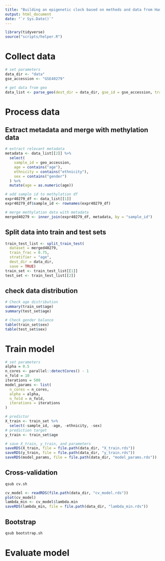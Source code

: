 ```yaml
---
title: "Building an epigenetic clock based on methods and data from Hannum et al"
output: html_document
date: "`r Sys.Date()`"
---
```


```r
library(tidyverse)
source("scripts/helper.R")
```

# Collect data
```r
# set parameters
data_dir <- "data"
gse_accession <- "GSE40279"

# get data from geo
data_list <- parse_geo(dest_dir = data_dir, gse_id = gse_accession, transpose = TRUE, save = TRUE)
```

# Process data
## Extract metadata and merge with methylation data
```r
# extract relevant metadata
metadata <- data_list[[2]] %>%
  select(
    sample_id = geo_accession,
    age = contains("age"),
    ethnicity = contains("ethnicity"),
    sex = contains("gender")
  ) %>%
  mutate(age = as.numeric(age))

# add sample id to methylation df
expr40279_df <- data_list[[1]]
expr40279_df$sample_id <- rownames(expr40279_df)

# merge methylation data with metadata
merged40279 <- inner_join(expr40279_df, metadata, by = "sample_id")

```

## Split data into train and test sets
```r
train_test_list <- split_train_test(
  dataset = merged40279, 
  train_frac = 0.75, 
  stratifier = "age", 
  dest_dir = data_dir, 
  save = TRUE)
train_set <- train_test_list[[1]]
test_set <- train_test_list[[2]]
```

## check data distribution
```r
# Check age distribution
summary(train_set$age)
summary(test_set$age)

# Check gender balance
table(train_set$sex)
table(test_set$sex)
```

# Train model
```r
# set parameters
alpha = 0.5
n_cores <- parallel::detectCores() - 1
n_fold = 10
iterations = 500
model_params <- list(
  n_cores = n_cores,
  alpha = alpha,
  n_fold = n_fold,
  iterations = iterations
)

# predictor
X_train <- train_set %>%
  select(-sample_id, -age, -ethnicity, -sex)
# prediction target
y_train <- train_set$age
```

```r
# save X_train, y_train, and parameters
saveRDS(X_train, file = file.path(data_dir, "X_train.rds"))
saveRDS(y_train, file = file.path(data_dir, "y_train.rds"))
saveRDS(model_params, file = file.path(data_dir, "model_params.rds"))
```

## Cross-validation
```bash
qsub cv.sh

```

```r
cv_model <- readRDS(file.path(data_dir, "cv_model.rds"))
plot(cv_model)
lambda_min <- cv_model$lambda.min
saveRDS(lambda_min, file = file.path(data_dir, "lambda_min.rds"))
```



## Bootstrap
```bash
qsub bootstrap.sh
```

## 


# Evaluate model














